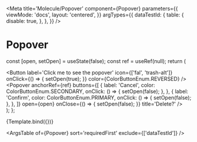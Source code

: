 

<Meta
  title='Molecule/Popover'
  component={Popover}
  parameters={{
    viewMode: 'docs',
    layout: 'centered',
  }}
  argTypes={{
    dataTestId: {
      table: {
        disable: true,
      },
    },
  }}
/>

# Popover

  const [open, setOpen] = useState(false);
  const ref = useRef(null);
  return (
    <div ref={ref}>
      <Button
        label='Click me to see the popover'
        icon={['fal', 'trash-alt']}
        onClick={() => {
          setOpen(true);
        }}
        color={ColorButtonEnum.REVERSED}
      />
      <Popover
        anchorRef={ref}
        buttons={[
          {
            label: 'Cancel',
            color: ColorButtonEnum.SECONDARY,
            onClick: () => {
              setOpen(false);
            },
          },
          {
            label: 'Confirm',
            color: ColorButtonEnum.PRIMARY,
            onClick: () => {
              setOpen(false);
            },
          },
        ]}
        open={open}
        onClose={() => {
          setOpen(false);
        }}
        title='Delete?'
      />
    </div>
  );
};

<Canvas withSource='open'>
  <Story name='Popover'>{Template.bind({})}</Story>
</Canvas>

<ArgsTable of={Popover} sort='requiredFirst' exclude={['dataTestId']} />
